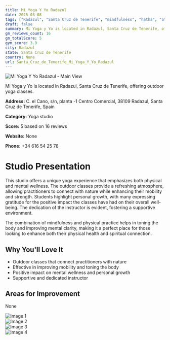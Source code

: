 ```yaml
---
title: Mi Yoga Y Yo Radazul
date: 2025-03-08
tags: ["Radazul", "Santa Cruz de Tenerife", "mindfulness", "hatha", "atmosphere", "Radazul"]  
draft: false
summary: Mi Yoga y Yo is located in Radazul, Santa Cruz de Tenerife, offering outdoor yoga classes.
gm_reviews_count: 16
gm_totalScore: 5
gym_score: 3.9
city: Radazul
state: Santa Cruz de Tenerife
country: None
url: Santa_Cruz_de_Tenerife_Mi_Yoga_Y_Yo_Radazul
---
```


<div className="aspect-[16/9] relative my-8">
  <img 
    src="https://lh5.googleusercontent.com/p/AF1QipNngJl84Ji26cVFtsjKYZvfbV6-GRcNWEtBpcmR=w1920-h1080-k-no"
    alt="Mi Yoga Y Yo Radazul - Main View"
    className="object-cover absolute inset-0 w-full h-full rounded-lg"
  />
</div>

Mi Yoga y Yo is located in Radazul, Santa Cruz de Tenerife, offering outdoor yoga classes.

**Address:** C. el Cano, s/n, planta -1 Centro Comercial, 38109 Radazul, Santa Cruz de Tenerife, Spain

**Category:** Yoga studio

**Score:** 5 based on 16 reviews

**Website:** None

**Phone:** +34 616 54 25 78

# Studio Presentation

This studio offers a unique yoga experience that emphasizes both physical and mental wellness. The outdoor classes provide a refreshing atmosphere, allowing practitioners to connect with nature while enhancing their mobility and strength. Students highlight personal growth, with many expressing gratitude for the positive impact the classes have had on their overall well-being. The dedication of the instructor is evident, fostering a supportive environment.

The combination of mindfulness and physical practice helps in toning the body and improving mental clarity, making it a perfect place for those looking to enhance both their physical health and spiritual connection.

## Why You'll Love It

- Outdoor classes that connect practitioners with nature
- Effective in improving mobility and toning the body
- Positive impact on mental wellness and personal growth
- Supportive and dedicated instructor

## Areas for Improvement

None

<div className="grid grid-cols-1 xl:grid-cols-2 gap-4 my-8">
<div className="aspect-[4/3] relative"><img src="https://lh5.googleusercontent.com/p/AF1QipN0tGPtICreZgR67rJIFfzT22NH54H-IPs1W03K=w1920-h1080-k-no" alt="Image 1" className="object-cover absolute inset-0 w-full h-full rounded-lg" /></div>
<div className="aspect-[4/3] relative"><img src="https://lh5.googleusercontent.com/p/AF1QipP0X6b5jZ0Lp41RVZW3PJIMxxoDnBl3dcbDFw9c=w1920-h1080-k-no" alt="Image 2" className="object-cover absolute inset-0 w-full h-full rounded-lg" /></div>
<div className="aspect-[4/3] relative"><img src="https://lh5.googleusercontent.com/p/AF1QipMOS1l-1CHHxSCgSSl6EWqRWj-8_ami8oGLN1Vh=w1920-h1080-k-no" alt="Image 3" className="object-cover absolute inset-0 w-full h-full rounded-lg" /></div>
<div className="aspect-[4/3] relative"><img src="https://lh5.googleusercontent.com/p/AF1QipPZgQnvHc1tyvX9ltDolhf1DjOzf9zywuh9oE2u=w1920-h1080-k-no" alt="Image 4" className="object-cover absolute inset-0 w-full h-full rounded-lg" /></div>
</div>